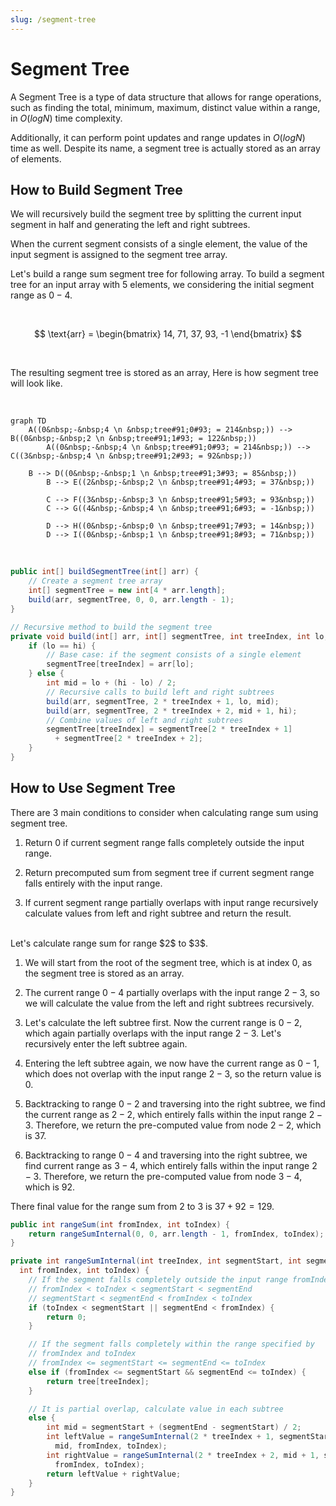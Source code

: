 ```yaml
---
slug: /segment-tree
---
```



# Segment Tree

A Segment Tree is a type of data structure that allows for range operations, such as finding the total, minimum, maximum, distinct value within a range, in $O(log N)$ time complexity.

Additionally, it can perform point updates and range updates in $O(log N)$ time as well. Despite its name, a segment tree is actually stored as an array of elements.


## How to Build Segment Tree

We will recursively build the segment tree by splitting the current input segment in half and generating the left and right subtrees. 

When the current segment consists of a single element, the value of the input segment is assigned to the segment tree array.


Let's build a range sum segment tree for following array. To build a segment tree for an input array with $5$ elements, we considering the initial segment range as $0−4$. 

<br />

$$
\text{arr} = \begin{bmatrix}
14, 71, 37, 93, -1
\end{bmatrix}
$$

<br />

The resulting segment tree is stored as an array, Here is how segment tree will look like.

<br />

<div style={{textAlign:"center"}}>

```mermaid
graph TD
    A((0&nbsp;-&nbsp;4 \n &nbsp;tree#91;0#93; = 214&nbsp;)) --> B((0&nbsp;-&nbsp;2 \n &nbsp;tree#91;1#93; = 122&nbsp;))
		A((0&nbsp;-&nbsp;4 \n &nbsp;tree#91;0#93; = 214&nbsp;)) --> C((3&nbsp;-&nbsp;4 \n &nbsp;tree#91;2#93; = 92&nbsp;))
    
    B --> D((0&nbsp;-&nbsp;1 \n &nbsp;tree#91;3#93; = 85&nbsp;))
		B --> E((2&nbsp;-&nbsp;2 \n &nbsp;tree#91;4#93; = 37&nbsp;))

		C --> F((3&nbsp;-&nbsp;3 \n &nbsp;tree#91;5#93; = 93&nbsp;))
		C --> G((4&nbsp;-&nbsp;4 \n &nbsp;tree#91;6#93; = -1&nbsp;))

		D --> H((0&nbsp;-&nbsp;0 \n &nbsp;tree#91;7#93; = 14&nbsp;))
		D --> I((0&nbsp;-&nbsp;1 \n &nbsp;tree#91;8#93; = 71&nbsp;))
```

</div>

<br />



<Tabs>
  <TabItem value="Java" label="Java" default>

```java
public int[] buildSegmentTree(int[] arr) {
    // Create a segment tree array
    int[] segmentTree = new int[4 * arr.length];
    build(arr, segmentTree, 0, 0, arr.length - 1);
}

// Recursive method to build the segment tree
private void build(int[] arr, int[] segmentTree, int treeIndex, int lo, int hi) {
    if (lo == hi) {
        // Base case: if the segment consists of a single element
        segmentTree[treeIndex] = arr[lo];
    } else {
        int mid = lo + (hi - lo) / 2;
        // Recursive calls to build left and right subtrees
        build(arr, segmentTree, 2 * treeIndex + 1, lo, mid);
        build(arr, segmentTree, 2 * treeIndex + 2, mid + 1, hi);
        // Combine values of left and right subtrees
        segmentTree[treeIndex] = segmentTree[2 * treeIndex + 1] 
          + segmentTree[2 * treeIndex + 2];
    }
}
```
</TabItem>
</Tabs>




## How to Use Segment Tree

There are $3$ main conditions to consider when calculating range sum using segment tree.

1. Return $0$ if current segment range falls completely outside the input range.

2. Return precomputed sum from segment tree if current segment range falls entirely with the input range. 

3. If current segment range partially overlaps with input range recursively calculate values from left and right subtree and return the result.


<br />
Let's calculate range sum for range $2$ to $3$. 

1. We will start from the root of the segment tree, which is at index 0, as the segment tree is stored as an array.

2. The current range $0-4$ partially overlaps with the input range $2-3$, so we will calculate the value from the left and right subtrees recursively.

3. Let's calculate the left subtree first. Now the current range is $0-2$, which again partially overlaps with the input range $2-3$. Let's recursively enter the left subtree again.

4. Entering the left subtree again, we now have the current range as $0-1$, which does not overlap with the input range $2-3$, so the return value is $0$.

5. Backtracking to range $0-2$ and traversing into the right subtree, we find the current range as $2-2$, which entirely falls within the input range $2-3$. Therefore, we return the pre-computed value from node $2-2$, which is $37$.

6. Backtracking to range $0-4$ and traversing into the right subtree, we find current range as $3-4$, which entirely falls within the input range $2-3$. Therefore, we return the pre-computed value from node $3-4$, which is $92$.

There final value for the range sum from $2$ to $3$ is $37 + 92 = 129$.


<Tabs>
  <TabItem value="Java" label="Java" default>

```java
public int rangeSum(int fromIndex, int toIndex) {
    return rangeSumInternal(0, 0, arr.length - 1, fromIndex, toIndex);
}

private int rangeSumInternal(int treeIndex, int segmentStart, int segmentEnd, 
  int fromIndex, int toIndex) {
    // If the segment falls completely outside the input range fromIndex toIndex
    // fromIndex < toIndex < segmentStart < segmentEnd
    // segmentStart < segmentEnd < fromIndex < toIndex
    if (toIndex < segmentStart || segmentEnd < fromIndex) {
        return 0;
    }

    // If the segment falls completely within the range specified by 
    // fromIndex and toIndex
    // fromIndex <= segmentStart <= segmentEnd <= toIndex
    else if (fromIndex <= segmentStart && segmentEnd <= toIndex) {
        return tree[treeIndex];
    }

    // It is partial overlap, calculate value in each subtree
    else {
        int mid = segmentStart + (segmentEnd - segmentStart) / 2;
        int leftValue = rangeSumInternal(2 * treeIndex + 1, segmentStart, 
          mid, fromIndex, toIndex);
        int rightValue = rangeSumInternal(2 * treeIndex + 2, mid + 1, segmentEnd, 
          fromIndex, toIndex);
        return leftValue + rightValue;
    }
}
```
</TabItem>
</Tabs>


